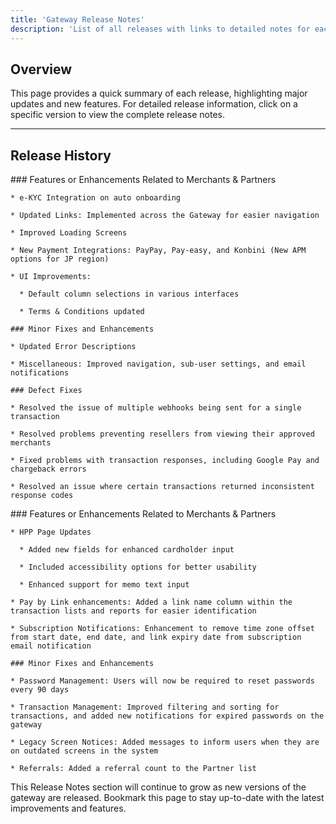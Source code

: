 ```yaml
---
title: 'Gateway Release Notes'
description: 'List of all releases with links to detailed notes for each version.'
---
```


## **Overview**

This page provides a quick summary of each release, highlighting major updates and new features. For detailed release information, click on a specific version to view the complete release notes.

***

## **Release History**

<Update label="2024-12-03" description="Release 20">
  <div style={{ fontSize: '12px', lineHeight: '1.1' }}>
    ### Features or Enhancements Related to Merchants & Partners

    * e-KYC Integration on auto onboarding

    * Updated Links: Implemented across the Gateway for easier navigation

    * Improved Loading Screens

    * New Payment Integrations: PayPay, Pay-easy, and Konbini (New APM options for JP region)

    * UI Improvements:

      * Default column selections in various interfaces

      * Terms & Conditions updated

    ### Minor Fixes and Enhancements

    * Updated Error Descriptions

    * Miscellaneous: Improved navigation, sub-user settings, and email notifications

    ### Defect Fixes

    * Resolved the issue of multiple webhooks being sent for a single transaction

    * Resolved problems preventing resellers from viewing their approved merchants

    * Fixed problems with transaction responses, including Google Pay and chargeback errors

    * Resolved an issue where certain transactions returned inconsistent response codes
  </div>
</Update>

<Update label="2024-10-01" description="Release 19">
  <div style={{ fontSize: '12px', lineHeight: '1.1' }}>
    ### Features or Enhancements Related to Merchants & Partners

    * HPP Page Updates

      * Added new fields for enhanced cardholder input

      * Included accessibility options for better usability

      * Enhanced support for memo text input

    * Pay by Link enhancements: Added a link name column within the transaction lists and reports for easier identification

    * Subscription Notifications: Enhancement to remove time zone offset from start date, end date, and link expiry date from subscription email notification

    ### Minor Fixes and Enhancements

    * Password Management: Users will now be required to reset passwords every 90 days

    * Transaction Management: Improved filtering and sorting for transactions, and added new notifications for expired passwords on the gateway

    * Legacy Screen Notices: Added messages to inform users when they are on outdated screens in the system

    * Referrals: Added a referral count to the Partner list
  </div>
</Update>

<Note>
  This Release Notes section will continue to grow as new versions of the gateway are released. Bookmark this page to stay up-to-date with the latest improvements and features.
</Note>